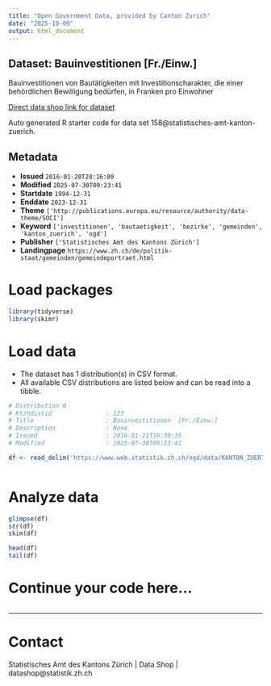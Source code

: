 ```yaml
---
title: "Open Government Data, provided by Canton Zurich"
date: "2025-10-09"
output: html_document
---
```


## Dataset: Bauinvestitionen [Fr./Einw.]

Bauinvestitionen von Bautätigkeiten mit Investitionscharakter, die einer behördlichen Bewilligung bedürfen, in Franken pro Einwohner

[Direct data shop link for dataset](https://www.zh.ch/de/politik-staat/statistik-daten/datenkatalog.html#/datasets/158@statistisches-amt-kanton-zuerich)

Auto generated R starter code for data set 158@statistisches-amt-kanton-zuerich.

## Metadata

- **Issued** `2016-01-20T20:16:00`
- **Modified** `2025-07-30T09:23:41`
- **Startdate** `1994-12-31`
- **Enddate** `2023-12-31`
- **Theme** `['http://publications.europa.eu/resource/authority/data-theme/SOCI']`
- **Keyword** `['investitionen', 'bautaetigkeit', 'bezirke', 'gemeinden', 'kanton_zuerich', 'ogd']`
- **Publisher** `['Statistisches Amt des Kantons Zürich']`
- **Landingpage** `https://www.zh.ch/de/politik-staat/gemeinden/gemeindeportraet.html`


# Load packages

```r

library(tidyverse)
library(skimr)

```

# Load data

-   The dataset has 1 distribution(s) in CSV format.
-   All available CSV distributions are listed below and can be read into a tibble.

```r

# Distribution 0
# Ktzhdistid               : 123
# Title                    : Bauinvestitionen  [Fr./Einw.]
# Description              : None
# Issued                   : 2016-01-21T16:30:35
# Modified                 : 2025-07-30T09:23:41

df <- read_delim('https://www.web.statistik.zh.ch/ogd/data/KANTON_ZUERICH_181.csv')



```

# Analyze data

```r

glimpse(df)
str(df)
skim(df)

head(df)
tail(df)

```

# Continue your code here...

```r

```

------------------------------------------------------------------------

# Contact

Statistisches Amt des Kantons Zürich | Data Shop | datashop@statistik.zh.ch
